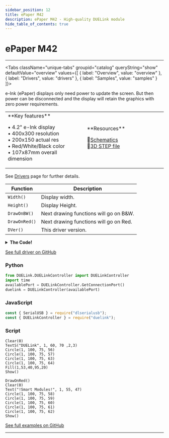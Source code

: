 ```yaml
---
sidebar_position: 12
title: ePaper M42
description: ePaper M42 - High-quality DUELink module
hide_table_of_contents: true
---
```



# ePaper M42

<ImageSection 
  product="depaperm42-a"
  tagline="4.2"
/>

---

<Tabs className="unique-tabs" groupid="catalog" queryString="show" defaultValue="overview"
  values={[
    {
        label: "Overview",
        value: "overview"
    },
    {
        label: "Drivers",
        value: "drivers"
    },
    {
        label: "Samples",
        value: "samples"
    }
]}>

<TabItem value="overview">

e-Ink (ePaper) displays only need power to update the screen. But then power can be disconnected and the display will retain the graphics with zero power requirements.

<table><td width='50%'>
**Key features**

• 4.2" e-Ink display<br/>
• 400x300 resolution<br/>
• 200x150 actual res<br/>
• Red/White/Black color<br/>
• 107x87mm overall dimension<br/>

</td><td width='50%'>
**Resources**
 
📄[Schematics](/sch/gdl-depaperm42-a.pdf)<br/>
🔩[3D STEP file](/3d/gdl-depaperm42-a.step)<br/>
</td></table>

</TabItem>

<TabItem value="drivers">

See [Drivers](/docs/engine/drivers) page for further details.

| Function | Description |
|----------|-------------|
| `Width()` | Display width. |
| `Height()` | Display Height. |
| `DrawOnBW()` | Next drawing functions will go on B&W. |
| `DrawOnRed()` | Next drawing functions will go on Red. |
| `DVer()` | This driver version. |
<details>
<summary><strong>The Code!</strong></summary>

**ePaper M42 Driver**

```text
##### ePaper M42 Driver #####

fn DVer()
    return 1.0
fend

Alias(select=1, reg=3, busy=4, rst=2)

_s = 1
_r = 3
_b = 4

fn DCmd(c, b1)
    DWrite(select, 0)#select
    DWrite(reg, 0)#cmd
    SpiWr(c)
    DWrite(reg, 1)#data
    for i in Range(0,Len(b1))
        SpiWr(b1[i])
    next
    DWrite(select, 1)#deselect
fend
 
fn WaitIdle()
    while DRead(busy,0)
        Wait(100)
 
    wend
fend
 
fn DrawOnRed() 
    DCmd(0x26, [])
fend
 
fn DrawOnBW() 
    DCmd(0x24, [])
fend

fn SetDrawW(x,y,a,b)
    DCmd(0x44, [(x >> 3) & 0xFF, (a >> 3) & 0xFF])
    DCmd(0x45, [y & 0xFF, (y >> 8) & 0xFF, (b)  & 0xFF, ((b) >> 8)  & 0xFF])
fend

fn SetCursor(x,y)
    DCmd(0x4E, [(x >> 3) & 0xFF])
    DCmd(0x4F, [y & 0xFF, (y >> 8) & 0xFF])
 
    WaitIdle()
fend

fn Width()
    return 200
fend

fn Height()
    return 150
fend
 
fn Init() 
    SpiCfg(0, 8000)  
 
    DWrite(rst,0)
    Wait(10)
    DWrite(rst,1)
    Wait(200) 
    
    GfxCfg(6, {0, select, reg, busy}, Width(),Height(),2)

    DCmd(0x74, [0x54])
    DCmd(0x7E, [0x3B])
    DCmd(0x2B, [0x04, 0x63]) # Reduce glitch under ACVCOM 
    DCmd(0x0C, [0x84, 0x8c, 0x85, 0x3F]) # Soft start setting
    DCmd(0x01, [0x2B, 0x01, 0x00]) # Driver Output control  Set MUX as 300
 
    DCmd(0x11, [0x03]) # Data Entry mode setting
    SetDrawW(0, 0, 400, 300)
    SetCursor(0,0)
 
    DCmd(0x3C, [0x01])
    DCmd(0x18, [0x80])
    DCmd(0x22, [0xB1])
    DCmd(0x20, [])
 
    WaitIdle()
    DrawOnBW()
fend

Init()

##############################

```

</details>

[See full driver on GitHub](https://github.com/ghi-electronics/duelink-website/tree/main/static/code/drivers)

</TabItem>

<TabItem value="samples">

### Python

```python
from DUELink.DUELinkController import DUELinkController
import time
availablePort = DUELinkController.GetConnectionPort()
duelink = DUELinkController(availablePort)
```

### JavaScript

```javascript
const { SerialUSB } = require("dlserialusb");
const { DUELinkController } = require("duelink");
```

### Script

```text
Clear(0)
TextS("DUELink", 1, 60, 70 ,2,3)
Circle(1, 100, 75, 56)
Circle(1, 100, 75, 57)
Circle(1, 100, 75, 63)
Circle(1, 100, 75, 64)
Fill(1,53,40,95,20)
Show()

DrawOnRed() 
Clear(0)
Text("!Smart Modules!", 1, 55, 47)
Circle(1, 100, 75, 58)
Circle(1, 100, 75, 59)
Circle(1, 100, 75, 60)
Circle(1, 100, 75, 61)
Circle(1, 100, 75, 62)
Show()

```

[See full examples on GitHub](https://github.com/ghi-electronics/duelink-website/tree/main/static/code/samples)

</TabItem>

</Tabs>

---

<OrderSection
    product="DUELink ePaper M42"
    partnumber="GDL-DEPAPERM42-A"
    price="$0.00"
/>

